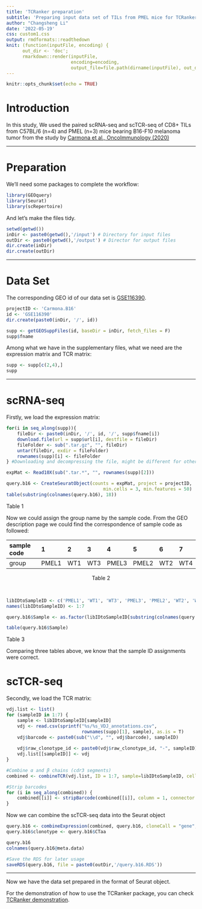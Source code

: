 ```yaml
---
title: 'TCRanker preparation'
subtitle: 'Preparing input data set of TILs from PMEL mice for TCRanker'
author: "Changsheng Li"
date: '2022-05-19'
css: custom1.css
output: rmdformats::readthedown
knit: (function(inputFile, encoding) { 
      out_dir <- 'doc';
      rmarkdown::render(inputFile,
                        encoding=encoding, 
                        output_file=file.path(dirname(inputFile), out_dir, 'preparation.html')) })
---
```


```r
knitr::opts_chunk$set(echo = TRUE)
```

# Introduction

In this study, We used the paired scRNA-seq and scTCR-seq of CD8+ TILs from C57BL/6 (n=4) and PMEL (n=3) mice bearing B16-F10 melanoma tumor from the study by [Carmona et al., OncoImmunology (2020)](https://www.tandfonline.com/doi/full/10.1080/2162402X.2020.1737369)

---

#  Preparation

We'll need some packages to complete the workflow:
```r
library(GEOquery)
library(Seurat)
library(scRepertoire)
```


And let's make the files tidy.
```r
setwd(getwd())
inDir <- paste0(getwd(),'/input') # Directory for input files
outDir <- paste0(getwd(),'/output') # Director for output files
dir.create(inDir)
dir.create(outDir)
```

---

# Data Set 

The corresponding GEO id of our data set is [GSE116390](https://www.ncbi.nlm.nih.gov/geo/query/acc.cgi).

```r
projectID <- 'Carmona.B16'
id <- 'GSE116390'
dir.create(paste0(inDir, '/', id))

supp <- getGEOSuppFiles(id, baseDir = inDir, fetch_files = F)
supp$fname
```

Among what we have in the supplementary files, what we need are the expression matrix and TCR matrix:
```r
supp <- supp[c(2,4),]
supp
```

---

# scRNA-seq

Firstly, we load the expression matrix:

```r
for(i in seq_along(supp)){
    fileDir <- paste0(inDir, '/', id, '/', supp$fname[i])
    download.file(url = supp$url[i], destfile = fileDir)
    fileFolder <- sub(".tar.gz", "", fileDir)
    untar(fileDir, exdir = fileFolder)
    rownames(supp)[i] <- fileFolder
} #Downloading and decompressing the file, might be different for other entries with different directory structures.

expMat <- Read10X(sub(".tar.*", "", rownames(supp)[2]))

query.b16 <- CreateSeuratObject(counts = expMat, project = projectID, 
                                    min.cells = 3, min.features = 50)
table(substring(colnames(query.b16), 18))
```
Table 1

Now we could assign the group name by the sample code. From the GEO description page we could find the correspondence of sample code as followed:

|sample code|1    |2  |3  |4    |5    |6  |7  |
|:----------|:----|:--|:--|:----|:----|:--|:--|
|group      |PMEL1|WT1|WT3|PMEL3|PMEL2|WT2|WT4|
<center>
Table 2
</center>
\

```r
libIDtoSampleID <- c('PMEL1', 'WT1', 'WT3', 'PMEL3', 'PMEL2', 'WT2', 'WT4')
names(libIDtoSampleID) <- 1:7

query.b16$Sample <- as.factor(libIDtoSampleID[substring(colnames(query.b16), 18)])

table(query.b16$Sample)
```
Table 3

Comparing three tables above, we know that the sample ID assignments were correct.

# scTCR-seq

Secondly, we load the TCR matrix:

```r
vdj.list <- list()
for (sampleID in 1:7) {
    sample <- libIDtoSampleID[sampleID]
    vdj <- read.csv(sprintf("%s/%s_VDJ_annotations.csv", 
                            rownames(supp)[1], sample), as.is = T)
    vdj$barcode <- paste0(sub("\\d", "", vdj$barcode), sampleID)
    
    vdj$raw_clonotype_id <- paste0(vdj$raw_clonotype_id, "-", sampleID) #Reassign sample ID to the barcodes
    vdj.list[[sampleID]] <- vdj
}

#Combine α and β chains (cdr3 segments)
combined <- combineTCR(vdj.list, ID = 1:7, sample=libIDtoSampleID, cells = "T-AB", removeNA = T, filterMulti=T)

#Strip barcodes
for (i in seq_along(combined)) {
    combined[[i]] <- stripBarcode(combined[[i]], column = 1, connector = "_", num_connects = 3)
}
```

Now we can combine the scTCR-seq data into the Seurat object
```r
query.b16 <- combineExpression(combined, query.b16, cloneCall = "gene", groupBy = "none")
query.b16$clonotype <- query.b16$CTaa

query.b16
colnames(query.b16@meta.data)
```

```r
#Save the RDS for later usage
saveRDS(query.b16, file = paste0(outDir,'/query.b16.RDS'))
```

---

Now we have the data set prepared in the format of Seurat object.

For the demonstration of how to use the TCRanker package, you can check [TCRanker demonstration](https://carmonalab.github.io/TCRanker.demo/demo.html).



